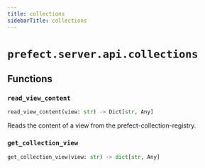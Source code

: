 ```yaml
---
title: collections
sidebarTitle: collections
---
```


# `prefect.server.api.collections`

## Functions

### `read_view_content` <sup><a href="https://github.com/PrefectHQ/prefect/blob/main/src/prefect/server/api/collections.py#L29" target="_blank"><Icon icon="github" style="width: 14px; height: 14px;" /></a></sup>

```python
read_view_content(view: str) -> Dict[str, Any]
```


Reads the content of a view from the prefect-collection-registry.


### `get_collection_view` <sup><a href="https://github.com/PrefectHQ/prefect/blob/main/src/prefect/server/api/collections.py#L48" target="_blank"><Icon icon="github" style="width: 14px; height: 14px;" /></a></sup>

```python
get_collection_view(view: str) -> dict[str, Any]
```
